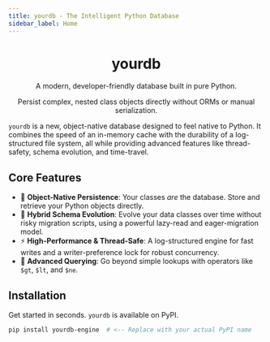 ```yaml
---
title: yourdb - The Intelligent Python Database
sidebar_label: Home
---
```



<div align="center" style={{padding: '2rem 0'}}>
  <h1>yourdb</h1>
  <p>A modern, developer-friendly database built in pure Python.</p>
  <p>Persist complex, nested class objects directly without ORMs or manual serialization.</p>
</div>

`yourdb` is a new, object-native database designed to feel native to Python. It combines the speed of an in-memory cache with the durability of a log-structured file system, all while providing advanced features like thread-safety, schema evolution, and time-travel.

## Core Features

-   🚀 **Object-Native Persistence**: Your classes *are* the database. Store and retrieve your Python objects directly.
-   🧬 **Hybrid Schema Evolution**: Evolve your data classes over time without risky migration scripts, using a powerful lazy-read and eager-migration model.
-   ⚡ **High-Performance & Thread-Safe**: A log-structured engine for fast writes and a writer-preference lock for robust concurrency.
-   🧠 **Advanced Querying**: Go beyond simple lookups with operators like `$gt`, `$lt`, and `$ne`.

## Installation

Get started in seconds. `yourdb` is available on PyPI.

```bash
pip install yourdb-engine  # <-- Replace with your actual PyPI name